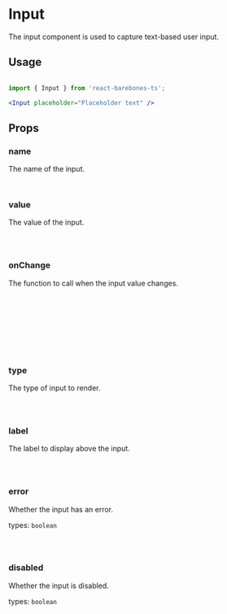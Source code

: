 

<Meta of={InputStories} />

# Input

The input component is used to capture text-based user input.

## Usage

```jsx

import { Input } from 'react-barebones-ts';

<Input placeholder="Placeholder text" />

```

<Canvas of={InputStories.Simple} />

## Props

### name

The name of the input.

```jsx
<Input name="name" />
```

### value

The value of the input.

```jsx

<Input value="Value" />

```

### onChange

The function to call when the input value changes.

```jsx

const [fieldName, setFieldName] = useState('')

handleSetFieldName = (e) => {
    setFieldName(e.target.value)
}

<Input value={fieldName} onChange={handleSetFieldName} />

```

### type

The type of input to render.

```jsx

<Input type="password" />

```

### label

The label to display above the input.

```jsx

<Input label="Email" />

```
<Canvas of={InputStories.WithLabel} />

### error

Whether the input has an error.

types: `boolean`

```jsx

<Input error />

```

<Canvas of={InputStories.WithError} />


### disabled

Whether the input is disabled.

types: `boolean`

```jsx

<Input disabled />

```

<Canvas of={InputStories.Disabled} />
